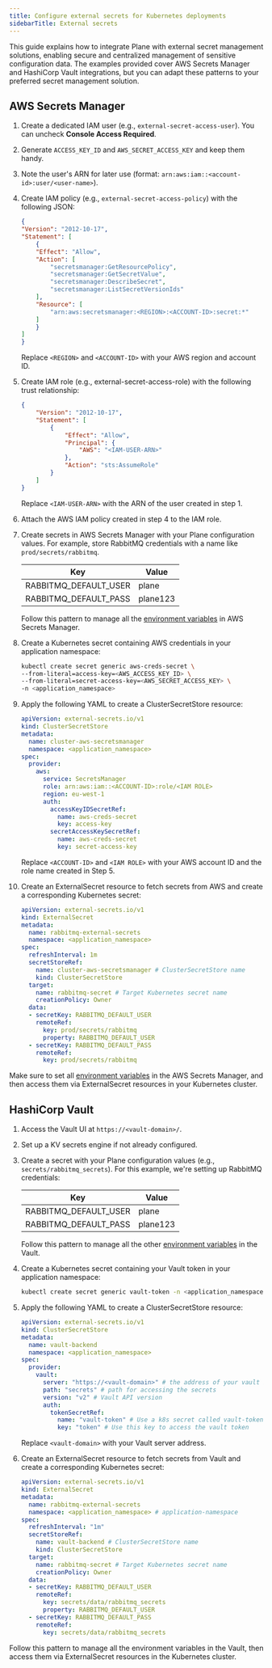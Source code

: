 ```yaml
---
title: Configure external secrets for Kubernetes deployments
sidebarTitle: External secrets
---
```


This guide explains how to integrate Plane with external secret management solutions, enabling secure and centralized management of sensitive configuration data. The examples provided cover AWS Secrets Manager and HashiCorp Vault integrations, but you can adapt these patterns to your preferred secret management solution.

## AWS Secrets Manager

1. Create a dedicated IAM user (e.g., `external-secret-access-user`). You can uncheck **Console Access Required**.
2. Generate `ACCESS_KEY_ID` and `AWS_SECRET_ACCESS_KEY` and keep them handy.
3. Note the user's ARN for later use (format: `arn:aws:iam::<account-id>:user/<user-name>`).

4. Create IAM policy (e.g., `external-secret-access-policy`) with the following JSON:

    ```json
    {
    "Version": "2012-10-17",
    "Statement": [
        {
        "Effect": "Allow",
        "Action": [
            "secretsmanager:GetResourcePolicy",
            "secretsmanager:GetSecretValue",
            "secretsmanager:DescribeSecret",
            "secretsmanager:ListSecretVersionIds"
        ],
        "Resource": [
            "arn:aws:secretsmanager:<REGION>:<ACCOUNT-ID>:secret:*"
        ]
        }
    ]
    }
    ```
    Replace `<REGION>` and `<ACCOUNT-ID>` with your AWS region and account ID.

5. Create IAM role (e.g., external-secret-access-role) with the following trust relationship:

    ```json
    {
        "Version": "2012-10-17",
        "Statement": [
            {
                "Effect": "Allow",
                "Principal": {
                    "AWS": "<IAM-USER-ARN>"
                },
                "Action": "sts:AssumeRole"
            }
        ]
    }
    ```

    Replace `<IAM-USER-ARN>` with the ARN of the user created in step 1.   

6. Attach the AWS IAM policy created in step 4 to the IAM role.

7. Create secrets in AWS Secrets Manager with your Plane configuration values. For example, store RabbitMQ credentials with a name   like `prod/secrets/rabbitmq`.

    |Key|Value|
    |-------|--------|
    |RABBITMQ_DEFAULT_USER|plane|
    |RABBITMQ_DEFAULT_PASS|plane123|

    Follow this pattern to manage all the [environment variables](/self-hosting/methods/kubernetes#external-secrets-config) in AWS Secrets Manager.

8. Create a Kubernetes secret containing AWS credentials in your application namespace:
    ```sh
    kubectl create secret generic aws-creds-secret \
    --from-literal=access-key=<AWS_ACCESS_KEY_ID> \
    --from-literal=secret-access-key=<AWS_SECRET_ACCESS_KEY> \
    -n <application_namespace>
    ```

9. Apply the following YAML to create a ClusterSecretStore resource:
    ```yaml
    apiVersion: external-secrets.io/v1
    kind: ClusterSecretStore
    metadata:
      name: cluster-aws-secretsmanager
      namespace: <application_namespace>
    spec:
      provider:
        aws:
          service: SecretsManager
          role: arn:aws:iam::<ACCOUNT-ID>:role/<IAM ROLE>
          region: eu-west-1
          auth:
            accessKeyIDSecretRef:
              name: aws-creds-secret
              key: access-key
            secretAccessKeySecretRef:
              name: aws-creds-secret
              key: secret-access-key
    ```
    Replace `<ACCOUNT-ID>` and `<IAM ROLE>` with your AWS account ID and the role name created in Step 5.

10. Create an ExternalSecret resource to fetch secrets from AWS and create a corresponding Kubernetes secret:
    ```yaml
    apiVersion: external-secrets.io/v1
    kind: ExternalSecret
    metadata:
      name: rabbitmq-external-secrets
      namespace: <application_namespace>
    spec:
      refreshInterval: 1m
      secretStoreRef:
        name: cluster-aws-secretsmanager # ClusterSecretStore name
        kind: ClusterSecretStore
      target:
        name: rabbitmq-secret # Target Kubernetes secret name
        creationPolicy: Owner
      data:
      - secretKey: RABBITMQ_DEFAULT_USER
        remoteRef:
          key: prod/secrets/rabbitmq
          property: RABBITMQ_DEFAULT_USER
      - secretKey: RABBITMQ_DEFAULT_PASS
        remoteRef:
          key: prod/secrets/rabbitmq
    ```

Make sure to set all [environment variables](/self-hosting/methods/kubernetes#external-secrets-config) in the AWS Secrets Manager, and then access them via ExternalSecret resources in your Kubernetes cluster.

## HashiCorp Vault

1. Access the Vault UI at `https://<vault-domain>/`.

2. Set up a KV secrets engine if not already configured.

3. Create a secret with your Plane configuration values (e.g., `secrets/rabbitmq_secrets`). For this example, we're setting up RabbitMQ credentials:

    |Key|Value|
    |-------|--------|
    |RABBITMQ_DEFAULT_USER|plane|
    |RABBITMQ_DEFAULT_PASS|plane123|

    Follow this pattern to manage all the other [environment variables](/self-hosting/methods/kubernetes#external-secrets-config) in the Vault.

4. Create a Kubernetes secret containing your Vault token in your application namespace:
    ```sh
    kubectl create secret generic vault-token -n <application_namespace> --from-literal=token=<VAULT-TOKEN>
    ```

5. Apply the following YAML to create a ClusterSecretStore resource:
    ```yaml
    apiVersion: external-secrets.io/v1
    kind: ClusterSecretStore
    metadata:
      name: vault-backend
      namespace: <application_namespace>
    spec:
      provider:
        vault:
          server: "https://<vault-domain>" # the address of your vault instance
          path: "secrets" # path for accessing the secrets
          version: "v2" # Vault API version
          auth:
            tokenSecretRef:
              name: "vault-token" # Use a k8s secret called vault-token
              key: "token" # Use this key to access the vault token
    ```

    Replace `<vault-domain>` with your Vault server address.

6. Create an ExternalSecret resource to fetch secrets from Vault and create a corresponding Kubernetes secret:
    ```yaml
    apiVersion: external-secrets.io/v1
    kind: ExternalSecret
    metadata:
      name: rabbitmq-external-secrets
      namespace: <application_namespace> # application-namespace
    spec:
      refreshInterval: "1m"
      secretStoreRef:
        name: vault-backend # ClusterSecretStore name
        kind: ClusterSecretStore
      target:
        name: rabbitmq-secret # Target Kubernetes secret name
        creationPolicy: Owner
      data:
      - secretKey: RABBITMQ_DEFAULT_USER
        remoteRef:
          key: secrets/data/rabbitmq_secrets
          property: RABBITMQ_DEFAULT_USER
      - secretKey: RABBITMQ_DEFAULT_PASS
        remoteRef:
          key: secrets/data/rabbitmq_secrets
    ```

Follow this pattern to manage all the environment variables in the Vault, then access them via ExternalSecret resources in the Kubernetes cluster.
